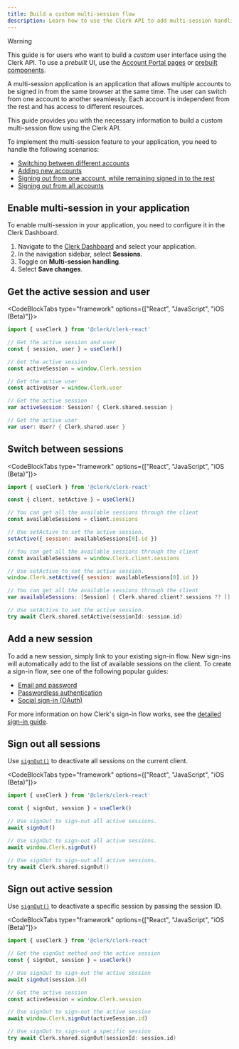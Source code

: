 ```yaml
---
title: Build a custom multi-session flow
description: Learn how to use the Clerk API to add multi-session handling to your application.
---
```


> [!WARNING]
> This guide is for users who want to build a _custom_ user interface using the Clerk API. To use a _prebuilt_ UI, use the [Account Portal pages](/docs/customization/account-portal/overview) or [prebuilt components](/docs/components/overview).

A multi-session application is an application that allows multiple accounts to be signed in from the same browser at the same time. The user can switch from one account to another seamlessly. Each account is independent from the rest and has access to different resources.

This guide provides you with the necessary information to build a custom multi-session flow using the Clerk API.

To implement the multi-session feature to your application, you need to handle the following scenarios:

- [Switching between different accounts](#switch-between-sessions)
- [Adding new accounts](#add-a-new-session)
- [Signing out from one account, while remaining signed in to the rest](#sign-out-active-session)
- [Signing out from all accounts](#sign-out-all-sessions)

## Enable multi-session in your application

To enable multi-session in your application, you need to configure it in the Clerk Dashboard.

1. Navigate to the [Clerk Dashboard](https://dashboard.clerk.com/last-active?path=sessions) and select your application.
1. In the navigation sidebar, select **Sessions**.
1. Toggle on **Multi-session handling**.
1. Select **Save changes**.

## Get the active session and user

<CodeBlockTabs type="framework" options={["React", "JavaScript", "iOS (Beta)"]}>
  ```jsx
  import { useClerk } from '@clerk/clerk-react'

  // Get the active session and user
  const { session, user } = useClerk()
  ```

  ```js
  // Get the active session
  const activeSession = window.Clerk.session

  // Get the active user
  const activeUser = window.Clerk.user
  ```

  ```swift
  // Get the active session
  var activeSession: Session? { Clerk.shared.session }

  // Get the active user
  var user: User? { Clerk.shared.user }
  ```
</CodeBlockTabs>

## Switch between sessions

<CodeBlockTabs type="framework" options={["React", "JavaScript", "iOS (Beta)"]}>
  ```jsx
  import { useClerk } from '@clerk/clerk-react'

  const { client, setActive } = useClerk()

  // You can get all the available sessions through the client
  const availableSessions = client.sessions

  // Use setActive to set the active session.
  setActive({ session: availableSessions[0].id })
  ```

  ```js
  // You can get all the available sessions through the client
  const availableSessions = window.Clerk.client.sessions

  // Use setActive to set the active session.
  window.Clerk.setActive({ session: availableSessions[0].id })
  ```

  ```swift
  // You can get all the available sessions through the client
  var availableSessions: [Session] { Clerk.shared.client?.sessions ?? [] }

  // Use setActive to set the active session.
  try await Clerk.shared.setActive(sessionId: session.id)
  ```
</CodeBlockTabs>

## Add a new session

To add a new session, simply link to your existing sign-in flow. New sign-ins will automatically add to the list of available sessions on the client. To create a sign-in flow, see one of the following popular guides:

- [Email and password](/docs/custom-flows/email-password)
- [Passwordless authentication](/docs/custom-flows/email-sms-otp)
- [Social sign-in (OAuth)](/docs/authentication/social-connections/oauth)

For more information on how Clerk's sign-in flow works, see the [detailed sign-in guide](/docs/custom-flows/overview#sign-in-flow).

## Sign out all sessions

Use [`signOut()`](/docs/references/javascript/clerk/clerk#sign-out) to deactivate all sessions on the current client.

<CodeBlockTabs type="framework" options={["React", "JavaScript", "iOS (Beta)"]}>
  ```jsx
  import { useClerk } from '@clerk/clerk-react'

  const { signOut, session } = useClerk()

  // Use signOut to sign-out all active sessions.
  await signOut()
  ```

  ```js
  // Use signOut to sign-out all active sessions.
  await window.Clerk.signOut()
  ```

  ```swift
  // Use signOut to sign-out all active sessions.
  try await Clerk.shared.signOut()
  ```
</CodeBlockTabs>

## Sign out active session

Use [`signOut()`](/docs/references/javascript/clerk/clerk#sign-out) to deactivate a specific session by passing the session ID.

<CodeBlockTabs type="framework" options={["React", "JavaScript", "iOS (Beta)"]}>
  ```jsx
  import { useClerk } from '@clerk/clerk-react'

  // Get the signOut method and the active session
  const { signOut, session } = useClerk()

  // Use signOut to sign-out the active session
  await signOut(session.id)
  ```

  ```js
  // Get the active session
  const activeSession = window.Clerk.session

  // Use signOut to sign-out the active session
  await window.Clerk.signOut(activeSession.id)
  ```

  ```swift
  // Use signOut to sign-out a specific session
  try await Clerk.shared.signOut(sessionId: session.id)
  ```
</CodeBlockTabs>
